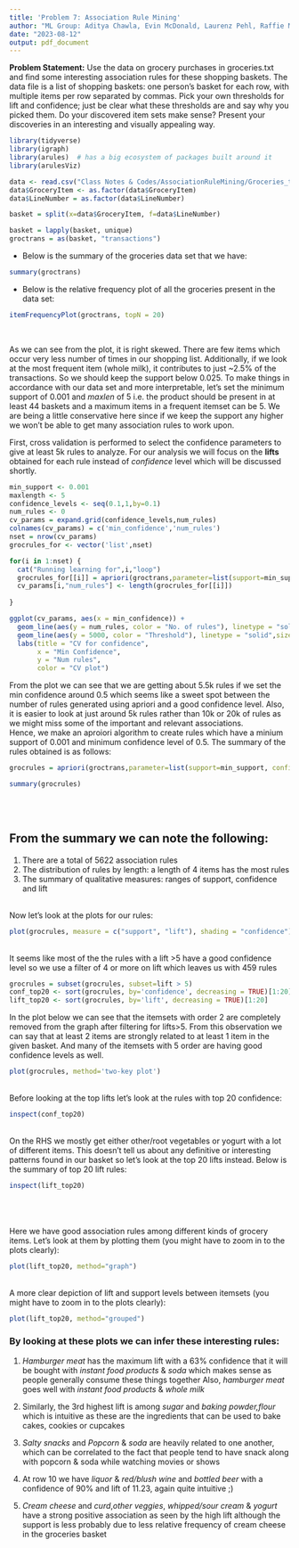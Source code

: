 ---
title: 'Problem 7: Association Rule Mining'
author: "ML Group: Aditya Chawla, Evin McDonald, Laurenz Pehl, Raffie Mannarelli"
date: "2023-08-12"
output: pdf_document
---

**Problem Statement:** Use the data on grocery purchases in groceries.txt and find some interesting association rules for these shopping baskets. The data file is a list of shopping baskets: one person's basket for each row, with multiple items per row separated by commas. Pick your own thresholds for lift and confidence; just be clear what these thresholds are and say why you picked them. Do your discovered item sets make sense? Present your discoveries in an interesting and visually appealing way.

```{r loaddata, include=FALSE, echo=FALSE}

library(tidyverse)
library(igraph)
library(arules)  # has a big ecosystem of packages built around it
library(arulesViz)

data <- read.csv("Class Notes & Codes/AssociationRuleMining/Groceries_tranformed.csv")
data$GroceryItem <- as.factor(data$GroceryItem)
data$LineNumber = as.factor(data$LineNumber)

basket = split(x=data$GroceryItem, f=data$LineNumber)

basket = lapply(basket, unique)
groctrans = as(basket, "transactions")


```


+ Below is the summary of the groceries data set that we have:


```{r summary,echo=FALSE,results='show'}

summary(groctrans)

```





+ Below is the relative frequency plot of all the groceries present in the data set:

```{r plot1,echo=FALSE,results='show'}

itemFrequencyPlot(groctrans, topN = 20)

```
<br>

As we can see from the plot, it is right skewed. 
There are few items which occur very less number of times in our shopping list. Additionally, if we look at 
the most frequent item (whole milk), it contributes to just ~2.5% of the transactions. So we should 
keep the support below 0.025. To make things in accordance with our data set and more interpretable, 
let's set the minimum support of 0.001 and *maxlen* of 5 i.e. the product should be present in at least 44
baskets and a maximum items in a frequent itemset can be 5. We are being a little conservative here 
since if we keep the support any higher we won't be able to get many association rules to work upon.

First, cross validation is performed to select the confidence parameters to give at least 
5k rules to analyze. For our analysis we will focus on the **lifts** obtained for each rule instead of *confidence* level which will be discussed shortly.

```{r threshcv, include=FALSE, echo=FALSE,message=FALSE,warning=FALSE}

min_support <- 0.001
maxlength <- 5
confidence_levels <- seq(0.1,1,by=0.1)
num_rules <- 0
cv_params = expand.grid(confidence_levels,num_rules)
colnames(cv_params) = c('min_confidence','num_rules')
nset = nrow(cv_params)
grocrules_for <- vector('list',nset)

for(i in 1:nset) {
  cat("Running learning for",i,"loop")
  grocrules_for[[i]] = apriori(groctrans,parameter=list(support=min_support, confidence=cv_params[i,"min_confidence"], maxlen=maxlength))
  cv_params[i,"num_rules"] <- length(grocrules_for[[i]])
  
}

```

```{r plot,echo=FALSE,results='show',message=FALSE,warning=FALSE,fig.width=8, fig.height=3, fig.fullwidth=TRUE}
ggplot(cv_params, aes(x = min_confidence)) +
  geom_line(aes(y = num_rules, color = "No. of rules"), linetype = "solid",size=1) +
  geom_line(aes(y = 5000, color = "Threshold"), linetype = "solid",size=1) +
  labs(title = "CV for confidence",
       x = "Min Confidence",
       y = "Num rules",
       color = "CV plot")

```

From the plot we can see that we are getting about 5.5k rules if we set the min confidence around 0.5
which seems like a sweet spot between the number of rules generated using apriori and a good confidence level. Also, it is easier 
to look at just around 5k rules rather than 10k or 20k of rules as we might miss some of the important and
relevant associations.
<br>
Hence, we make an aproiori algorithm to create rules which have a minium support of 0.001 and minimum confidence level of 0.5. The summary of the rules obtained is as follows:

```{r apriorimodel, include=FALSE, echo=FALSE}
grocrules = apriori(groctrans,parameter=list(support=min_support, confidence=0.5, maxlen=maxlength))
```

```{r summary_apriori,echo=FALSE,results='show'}
summary(grocrules)
```

<br><br>
<h2>From the summary we can note the following:</h2>
1) There are a total of 5622 association rules
2) The distribution of rules by length: a length of 4 items has the most rules
3) The summary of qualitative measures: ranges of support, confidence and lift

<br>
Now let's look at the plots for our rules:

```{r plot_sup_lift,echo=FALSE,results='show',warning=FALSE,message=FALSE}
plot(grocrules, measure = c("support", "lift"), shading = "confidence")
```
<br>
It seems like most of the the rules with a lift >5 have a good confidence level so we use a filter of 4 or more on lift which leaves us with 459 rules

```{r lift_filter, include=FALSE, echo=FALSE}
grocrules = subset(grocrules, subset=lift > 5)
conf_top20 <- sort(grocrules, by='confidence', decreasing = TRUE)[1:20]
lift_top20 <- sort(grocrules, by='lift', decreasing = TRUE)[1:20]
```


In the plot below we can see that the itemsets with order 2 are completely removed from the graph after filtering for lifts>5. From this observation we can say that at least 2 items are strongly related to at least 1 item in the given basket. And many of the itemsets with 5 order are having good confidence levels as well.

```{r plot_sup_lift2,echo=FALSE,results='show',message=FALSE,warning=FALSE}

plot(grocrules, method='two-key plot')

```

<br>
Before looking at the top lifts let's look at the rules with top 20 confidence:

```{r conf_top20,echo=FALSE,results='show'}
inspect(conf_top20)
```


<br>
On the RHS we mostly get either other/root vegetables or yogurt with a lot of different items. This doesn't tell us about any definitive or interesting patterns found in our basket so let's look at the top 20 lifts instead. Below is the summary of top 20 lift rules:

```{r lift_top20,echo=FALSE,results='show'}

inspect(lift_top20)
```

<br>
<br>
<br>
Here we have good association rules among different kinds of grocery items. Let's look at them by plotting them (you might have to zoom in to the plots clearly):


```{r lift_top20_plots,echo=FALSE,results='show',fig.width=20, fig.height=10, fig.fullwidth=TRUE}

plot(lift_top20, method="graph")
```
<br>
A more clear depiction of lift and support levels between itemsets (you might have to zoom in to the plots clearly):

```{r lift_top20_plots2,echo=FALSE,results='show',fig.width=20, fig.height=10, fig.fullwidth=TRUE}

plot(lift_top20, method="grouped")
```


<h3>By looking at these plots we can infer these interesting rules:</h3>

1) *Hamburger meat* has the maximum lift with a 63% confidence that it will be bought with *instant food products* & *soda* which makes sense as people generally consume these things together
Also, *hamburger meat* goes well with *instant food products* & *whole milk*

2) Similarly, the 3rd highest lift is among *sugar* and *baking powder,flour* which is intuitive as these
are the ingredients that can be used to bake cakes, cookies or cupcakes

3) *Salty snacks* and *Popcorn* & *soda* are heavily related to one another, which can be correlated to the
fact that people tend to have snack along with popcorn & soda while watching movies or shows

4) At row 10 we have *liquor* & *red/blush wine* and *bottled beer* with a confidence of 90% and lift of 
11.23, again quite intuitive ;)

5) *Cream cheese* and *curd*,*other veggies*, *whipped/sour cream* & *yogurt* have a strong positive association as seen by the high lift
although the support is less probably due to less relative frequency of cream cheese in the groceries basket



